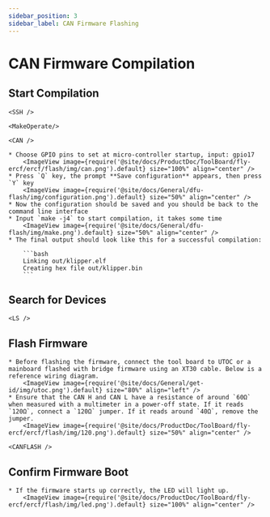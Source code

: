 ```yaml
---
sidebar_position: 3
sidebar_label: CAN Firmware Flashing
---
```






# CAN Firmware Compilation

## Start Compilation

    <SSH />

    <MakeOperate/>

    <CAN />

    * Choose GPIO pins to set at micro-controller startup, input: gpio17
        <ImageView image={require('@site/docs/ProductDoc/ToolBoard/fly-ercf/ercf/flash/img/can.png').default} size="100%" align="center" />
    * Press `Q` key, the prompt **Save configuration** appears, then press `Y` key
        <ImageView image={require('@site/docs/General/dfu-flash/img/configuration.png').default} size="50%" align="center" />
    * Now the configuration should be saved and you should be back to the command line interface
    * Input `make -j4` to start compilation, it takes some time
        <ImageView image={require('@site/docs/General/dfu-flash/img/make.png').default} size="50%" align="center" />
    * The final output should look like this for a successful compilation:

        ```bash
        Linking out/klipper.elf
        Creating hex file out/klipper.bin
        ```

## Search for Devices

    <LS />


## Flash Firmware

    * Before flashing the firmware, connect the tool board to UTOC or a mainboard flashed with bridge firmware using an XT30 cable. Below is a reference wiring diagram.
        <ImageView image={require('@site/docs/General/get-id/img/utoc.png').default} size="80%" align="left" />
    * Ensure that the CAN H and CAN L have a resistance of around `60Ω` when measured with a multimeter in a power-off state. If it reads `120Ω`, connect a `120Ω` jumper. If it reads around `40Ω`, remove the jumper.
        <ImageView image={require('@site/docs/ProductDoc/ToolBoard/fly-ercf/ercf/flash/img/120.png').default} size="50%" align="center" />

    <CANFLASH />

## Confirm Firmware Boot

    * If the firmware starts up correctly, the LED will light up.
        <ImageView image={require('@site/docs/ProductDoc/ToolBoard/fly-ercf/ercf/flash/img/led.png').default} size="100%" align="center" />